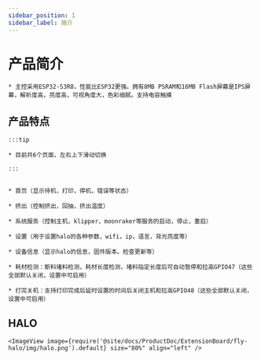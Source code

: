 ```yaml
---
sidebar_position: 1
sidebar_label: 简介
---
```



# 产品简介

    * 主控采用ESP32-S3R8，性能比ESP32更强。拥有8MB PSRAM和16MB Flash屏幕是IPS屏幕，解析度高，亮度高，可视角度大，色彩细腻。支持电容触摸

## 产品特点

    :::tip

    * 目前共6个页面，左右上下滑动切换

    :::


    * 首页（显示待机，打印，停机，错误等状态）

    * 挤出（控制挤出，回抽，挤出温度）

    * 系统服务（控制主机，klipper，moonraker等服务的启动，停止，重启）

    * 设置（用于设置halo的各种参数，wifi，ip，语言，背光亮度等）

    * 设备信息（显示halo的信息，固件版本。检查更新等）

    * 耗材检测：断料堵料检测，耗材长度检测，堵料指定长度后可自动暂停和拉高GPIO47（这些全部默认关闭，设置中可启用）

    * 打完关机：支持打印完成后延时设置的时间后关闭主机和拉高GPIO48（这些全部默认关闭，设置中可启用）

## HALO

    <ImageView image={require('@site/docs/ProductDoc/ExtensionBoard/fly-halo/img/halo.png').default} size="80%" align="left" />